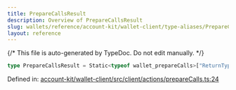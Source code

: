 ```yaml
---
title: PrepareCallsResult
description: Overview of PrepareCallsResult
slug: wallets/reference/account-kit/wallet-client/type-aliases/PrepareCallsResult
layout: reference
---
```


{/* This file is auto-generated by TypeDoc. Do not edit manually. */}

```ts
type PrepareCallsResult = Static<typeof wallet_prepareCalls>["ReturnType"];
```

Defined in: [account-kit/wallet-client/src/client/actions/prepareCalls.ts:24](https://github.com/alchemyplatform/aa-sdk/blob/ad165355d980f9a16dd388088895bfc851df8656/account-kit/wallet-client/src/client/actions/prepareCalls.ts#L24)
